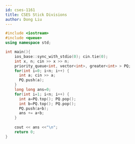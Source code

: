 ```yaml
---
id: cses-1161
title: CSES Stick Divisions
author: Dong Liu
---
```


```cpp
#include <iostream>
#include <queue>
using namespace std;

int main(){
    ios_base::sync_with_stdio(0); cin.tie(0);
    int x, n; cin >> x >> n;
    priority_queue<int, vector<int>, greater<int> > PQ;
    for(int i=0; i<n; i++) {
      int a; cin >> a;
      PQ.push(a);
    }
    long long ans=0;
    for(int i=1; i<n; i++) {
      int a=PQ.top(); PQ.pop();
      int b=PQ.top(); PQ.pop();
      PQ.push(a+b);
      ans += a+b;
    }
    
    cout << ans <<"\n";    
    return 0;
}
```
